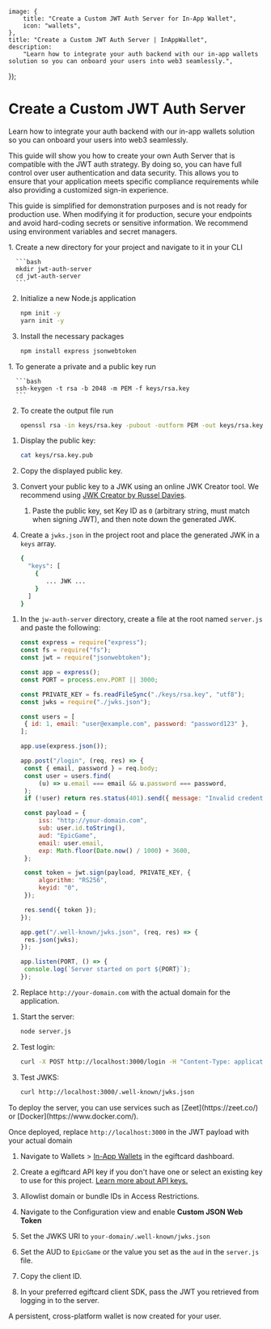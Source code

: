 
	image: {
		title: "Create a Custom JWT Auth Server for In-App Wallet",
		icon: "wallets",
	},
	title: "Create a Custom JWT Auth Server | InAppWallet",
	description:
		"Learn how to integrate your auth backend with our in-app wallets solution so you can onboard your users into web3 seamlessly.",
});

# Create a Custom JWT Auth Server

Learn how to integrate your auth backend with our in-app wallets solution so you can onboard your users into web3 seamlessly.

This guide will show you how to create your own Auth Server that is compatible with the JWT auth strategy. By doing so, you can have full control over user authentication and data security. This allows you to ensure that your application meets specific compliance requirements while also providing a customized sign-in experience.

<Callout title="Caution" variant="danger">

This guide is simplified for demonstration purposes and is not ready for production use. When modifying it for production, secure your endpoints and avoid hard-coding secrets or sensitive information. We recommend using environment variables and secret managers.

</Callout>

<Steps>

<Step title="Setup">
1. Create a new directory for your project and navigate to it in your CLI

      ```bash
      mkdir jwt-auth-server
      cd jwt-auth-server
      ```

2. Initialize a new Node.js application

   ```bash
   npm init -y
   yarn init -y
   ```

3. Install the necessary packages

   ```bash
   npm install express jsonwebtoken
   ```

</Step>

<Step title="Generate RSA Key Pair">
1. To generate a private and a public key run

      ```bash
      ssh-keygen -t rsa -b 2048 -m PEM -f keys/rsa.key
      ```

2. To create the output file run

   ```bash
   openssl rsa -in keys/rsa.key -pubout -outform PEM -out keys/rsa.key.pub
   ```

</Step>

<Step title="Convert Public Key to JSON Web Key Set (JWKS)">

1. Display the public key:

   ```bash
   cat keys/rsa.key.pub
   ```

2. Copy the displayed public key.
3. Convert your public key to a JWK using an online JWK Creator tool. We recommend using [JWK Creator by Russel Davies](https://github.com/russelldavies/jwk-creator).

   1. Paste the public key, set Key ID as `0` (arbitrary string, must match when signing JWT), and then note down the generated JWK.

   <DocImage src={EWJWKCreatorTool} />

4. Create a `jwks.json` in the project root and place the generated JWK in a `keys` array.

   ```bash
   {
     "keys": [
       {
          ... JWK ...
       }
     ]
   }
   ```

</Step>

<Step title="Create the Server">

1. In the `jw-auth-server` directory, create a file at the root named `server.js` and paste the following:

   ```jsx
   const express = require("express");
   const fs = require("fs");
   const jwt = require("jsonwebtoken");

   const app = express();
   const PORT = process.env.PORT || 3000;

   const PRIVATE_KEY = fs.readFileSync("./keys/rsa.key", "utf8");
   const jwks = require("./jwks.json");

   const users = [
   	{ id: 1, email: "user@example.com", password: "password123" },
   ];

   app.use(express.json());

   app.post("/login", (req, res) => {
   	const { email, password } = req.body;
   	const user = users.find(
   		(u) => u.email === email && u.password === password,
   	);
   	if (!user) return res.status(401).send({ message: "Invalid credentials" });

   	const payload = {
   		iss: "http://your-domain.com",
   		sub: user.id.toString(),
   		aud: "EpicGame",
   		email: user.email,
   		exp: Math.floor(Date.now() / 1000) + 3600,
   	};

   	const token = jwt.sign(payload, PRIVATE_KEY, {
   		algorithm: "RS256",
   		keyid: "0",
   	});

   	res.send({ token });
   });

   app.get("/.well-known/jwks.json", (req, res) => {
   	res.json(jwks);
   });

   app.listen(PORT, () => {
   	console.log(`Server started on port ${PORT}`);
   });
   ```

2. Replace `http://your-domain.com` with the actual domain for the application.

</Step>

<Step title="Test Locally">

1. Start the server:

   ```bash
   node server.js
   ```

2. Test login:

   ```bash
   curl -X POST http://localhost:3000/login -H "Content-Type: application/json" -d '{"email": "user@example.com", "password": "password123"}'
   ```

3. Test JWKS:

   ```bash
   curl http://localhost:3000/.well-known/jwks.json
   ```

</Step>

<Step title="Deploy">
To deploy the server, you can use services such as [Zeet](https://zeet.co/) or [Docker](https://www.docker.com/).

Once deployed, replace `http://localhost:3000` in the JWT payload with your actual domain

</Step>

<Step title="Integrate In-App Wallets">

1. Navigate to Wallets > [In-App Wallets](https://egiftcard.cc/dashboard/wallets/embedded) in the egiftcard dashboard.
2. Create a egiftcard API key if you don't have one or select an existing key to use for this project. [Learn more about API keys.](/api-keys)

   <DocImage src={EWCreateKey} />

3. Allowlist domain or bundle IDs in Access Restrictions.
4. Navigate to the Configuration view and enable **Custom JSON Web Token**

   <DocImage src={EWConfig} />

5. Set the JWKS URI to `your-domain/.well-known/jwks.json`
6. Set the AUD to `EpicGame` or the value you set as the `aud` in the `server.js` file.

   <DocImage src={EWConfigOpt} />

7. Copy the client ID.
8. In your preferred egiftcard client SDK, pass the JWT you retrieved from logging in to the server.

</Step>

</Steps>

A persistent, cross-platform wallet is now created for your user.
